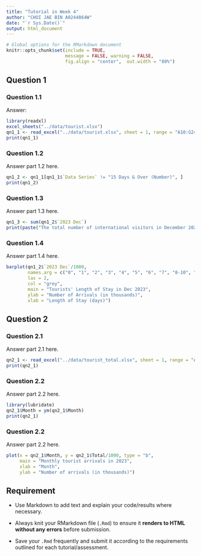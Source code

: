 ```yaml
---
title: "Tutorial in Week 4"
author: "CHOI JAE BIN A0244864W"
date: "`r Sys.Date()`"
output: html_document
---
```


```r
# Global options for the RMarkdown document
knitr::opts_chunk$set(include = TRUE,
                      message = FALSE, warning = FALSE, 
                      fig.align = "center",  out.width = "80%")
```

## Question 1

### Question 1.1

Answer:

```r
library(readxl)
excel_sheets("../data/tourist.xlsx")
qn1_1 <- read_excel("../data/tourist.xlsx", sheet = 1, range = "A10:G24")
print(qn1_1)
```

### Question 1.2

Answer part 1.2 here.

```r
qn1_2 <- qn1_1[qn1_1$`Data Series` != "15 Days & Over (Number)", ]
print(qn1_2)
```

### Question 1.3

Answer part 1.3 here.

```r
qn1_3 <- sum(qn1_2$`2023 Dec`)
print(paste("The total number of international visitors in December 2023 is", qn1_3))
```

### Question 1.4

Answer part 1.4 here.

```r
barplot(qn1_2$`2023 Dec`/1000,
        names.arg = c("0", "1", "2", "3", "4", "5", "6", "7", "8-10", "11-14", "15-29", "30-59", ">=60"),
        las = 2,
        col = "grey",
        main = "Tourists' Length of Stay in Dec 2023",
        ylab = "Number of Arrivals (in thousands)",
        xlab = "Length of Stay (days)")
```

## Question 2

### Question 2.1

Answer part 2.1 here.

```r
qn2_1 <- read_excel("../data/tourist_total.xlsx", sheet = 1, range = "A3:B15")
print(qn2_1)
```

### Question 2.2

Answer part 2.2 here.

```r
library(lubridate)
qn2_1$Month = ym(qn2_1$Month)
print(qn2_1)
```

### Question 2.2

Answer part 2.2 here.

```r
plot(x = qn2_1$Month, y = qn2_1$Total/1000, type = "b",
     main = "Monthly tourist arrivals in 2023",
     xlab = "Month",
     ylab = "Number of arrivals (in thousands)")
```


## Requirement

-   Use Markdown to add text and explain your code/results where necessary.

-   Always knit your RMarkdown file (`.Rmd`) to ensure it **renders to HTML without any errors** before submission.

-   Save your `.Rmd` frequently and submit it according to the requirements outlined for each tutorial/assessment.
